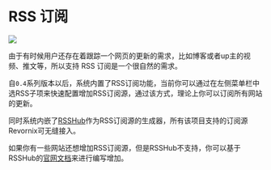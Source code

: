 
# RSS 订阅

![](https://qingyon-revornix-public.oss-cn-beijing.aliyuncs.com/images/202508311049845.png)

由于有时候用户还存在着跟踪一个网页的更新的需求，比如博客或者up主的视频、推文等，所以支持 RSS 订阅是一个很自然的需求。

自`0.4`系列版本以后，系统内置了RSS订阅功能，当前你可以通过在左侧菜单栏中选RSS子项来快速配置增加RSS订阅源，通过该方式，理论上你可以订阅所有网站的更新。

同时系统内嵌了[RSSHub](https://docs.rsshub.app/zh/)作为RSS订阅源的生成器，所有该项目支持的订阅源Revornix可无缝接入。

如果你有一些网站还想增加RSS订阅源，但是RSSHub不支持，你可以基于RSSHub的[官网文档](https://docs.rsshub.app/zh/joinus/)来进行编写增加。